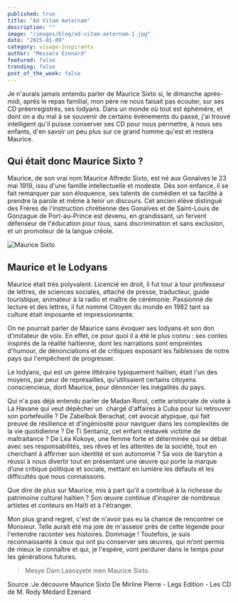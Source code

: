 ```yaml
---
published: true
title: "Ad Vitam Aeternam"
description: ""
image: "/images/blog/ad-vitam-aeternam-1.jpg"
date: "2025-01-09"
category: visage-inspirants
author: "Messara Ezenard"
featured: false
trending: false
post_of_the_week: false
---
```


Je n&#39;aurais jamais entendu parler de Maurice Sixto si, le dimanche
après-midi, après le repas familial, mon père ne nous faisait pas
écouter, sur ses CD préenregistrés, ses lodyans. Dans un monde
où tout est éphémère, et dont on a du mal à se souvenir de
certains événements du passé, j&#39;ai trouvé intelligent qu&#39;il puisse
conserver ses CD pour nous permettre, à nous ses enfants, d&#39;en
savoir un peu plus sur ce grand homme qu&#39;est et restera Maurice.

## Qui était donc Maurice Sixto ?

Maurice, de son vrai nom Maurice Alfredo Sixto, est né aux
Gonaïves le 23 mai 1919, issu d&#39;une famille intellectuelle et
modeste. Dès son enfance, il se fait remarquer par son éloquence,
ses talents de comédien et sa facilité à prendre la parole et même
à tenir un discours. Cet ancien élève distingué des Frères de
l&#39;instruction chrétienne des Gonaïves et de Saint-Louis de
Gonzague de Port-au-Prince est devenu, en grandissant, un
fervent défenseur de l&#39;éducation pour tous, sans discrimination et
sans exclusion, et un promoteur de la langue créole.

![Maurice Sixto](/images/blog/ad-vitam-aeternam-2.jpg)

## Maurice et le Lodyans

Maurice était très polyvalent. Licencié en droit, il fut tour à tour
professeur de lettres, de sciences sociales, attaché de presse,
traducteur, guide touristique, animateur à la radio et maître de
cérémonie. Passionné de lecture et des lettres, il fut nommé
Citoyen du monde en 1982 tant sa culture était imposante et
impressionnante.

On ne pourrait parler de Maurice sans évoquer ses lodyans et son
don d&#39;imitateur de voix. En effet, ce pour quoi il a été le plus connu
: ses contes inspirés de la réalité haïtienne, dont les narrations
sont empreintes d&#39;humour, de dénonciations et de critiques
exposant les faiblesses de notre pays qui l&#39;empêchent de
progresser.

Le lodyans, qui est un genre littéraire typiquement haïtien, était l&#39;un
des moyens, par peur de représailles, qu&#39;utilisaient certains
citoyens consciencieux, dont Maurice, pour dénoncer les inégalités
du pays.

Qui n&#39;a pas déjà entendu parler de Madan Rorol, cette aristocrate
de visite à La Havane qui veut dépêcher un  chargé d&#39;affaires à
Cuba pour lui retrouver son portefeuille ? De Zabelbok Berachat,
cet avocat atypique, qui fait preuve de résilience et d&#39;ingéniosité
pour naviguer dans les complexités de la vie quotidienne ? De Ti
Sentaniz, cet enfant réstavek victime de maltraitance ? De Léa
Kokoye, une femme forte et déterminée qui se débat avec ses
responsabilités, ses rêves et les attentes de la société, tout en
cherchant à affirmer son identité et son autonomie ? Sa voix de
baryton a réussi à nous divertir tout en présentant une œuvre qui
porte la marque d’une critique politique et sociale, mettant en
lumière les défauts et les difficultés que nous connaissons.

Que dire de plus sur Maurice, mis à part qu&#39;il a contribué à la
richesse du patrimoine culturel haïtien ? Son œuvre continue
d&#39;inspirer de nombreux artistes et conteurs en Haïti et à l&#39;étranger.

Mon plus grand regret, c&#39;est de n&#39;avoir pas eu la chance de
rencontrer ce Monsieur. Telle aurait été ma joie de m&#39;asseoir près
de cette légende pour l&#39;entendre raconter ses histoires. Dommage
! Toutefois, je suis reconnaissante à ceux qui ont pu conserver ses
œuvres, qui m’ont permis de mieux le connaître et qui, je l&#39;espère,
vont perdurer dans le temps pour les générations futures.

> Mesye Dam Lasosyete men Maurice Sixto.

Source :Je découvre Maurice Sixto De Mirline Pierre - Legs Edition -
Les CD de M. Rody Médard Ezenard
